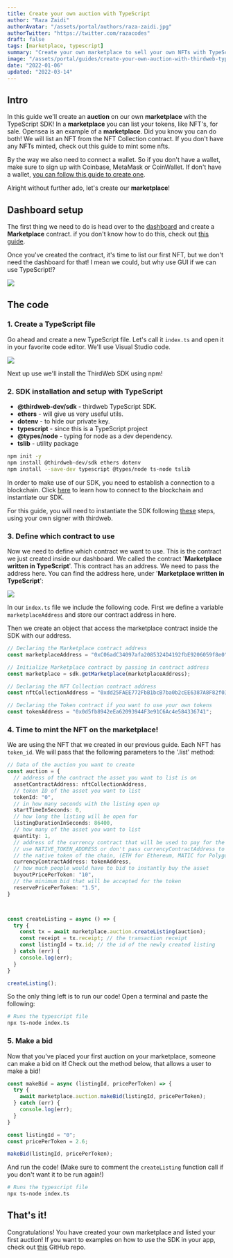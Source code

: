 ```yaml
---
title: Create your own auction with TypeScript
author: "Raza Zaidi"
authorAvatar: "/assets/portal/authors/raza-zaidi.jpg"
authorTwitter: "https://twitter.com/razacodes"
draft: false
tags: [marketplace, typescript]
summary: "Create your own marketplace to sell your own NFTs with TypeScript"
image: "/assets/portal/guides/create-your-own-auction-with-thirdweb-typescript-sdk/thumbnail.png"
date: "2022-01-06"
updated: "2022-03-14"
---
```


## Intro

In this guide we'll create an **auction** on our own **marketplace** with the TypeScript SDK! In a **marketplace** you can list your tokens, like NFT's, for sale. Opensea is an example of a **marketplace**.
Did you know you can do both! We will list an NFT from the NFT Collection contract. If you don't have any NFTs minted, check out this guide to mint some nfts.

By the way we also need to connect a wallet. So if you don't have a wallet, make sure to sign up with Coinbase, MetaMask or CoinWallet.
If don't have a wallet, [you can follow this guide to create one](/guides/create-a-metamask-wallet).

Alright without further ado, let's create our **marketplace**!

## Dashboard setup

The first thing we need to do is head over to the [dashboard](https://thirdweb.com/dashboard) and create a **Marketplace** contract. if you don't know how to do this, check out [this guide](/learn/introduction).

Once you've created the contract, it's time to list our first NFT, but we don't need the dashboard for that! I mean we could, but why use GUI if we can use TypeScript!?

![](/assets/portal/guides/create-your-own-auction-with-thirdweb-typescript-sdk/17-marketplace.png)


## The code

### 1. Create a TypeScript file

Go ahead and create a new TypeScript file. Let's call it `index.ts` and open it in your favorite code editor. We'll use Visual Studio code.

![](/assets/portal/guides/create-your-own-auction-with-thirdweb-typescript-sdk/19-jsfile.png)

Next up use we'll install the ThirdWeb SDK using npm!

### 2. SDK installation and setup with TypeScript

- **@thirdweb-dev/sdk** - thirdweb TypeScript SDK.
- **ethers** - will give us very useful utils.
- **dotenv** - to hide our private key.
- **typescript** - since this is a TypeScript project
- **@types/node** - typing for node as a dev dependency.
- **tslib** - utility package

```bash
npm init -y
npm install @thirdweb-dev/sdk ethers dotenv
npm install --save-dev typescript @types/node ts-node tslib
```

In order to make use of our SDK, you need to establish a connection to a blockchain.
Click [here](/learn-thirdweb/connect-to-blockchain) to learn how to connect to the blockchain and instantiate our SDK.

For this guide, you will need to instantiate the SDK following [these](/learn-thirdweb/connect-to-blockchain#using-your-own-signer-with-thirdweb) steps, using your own signer with thirdweb.

### 3. Define which contract to use

Now we need to define which contract we want to use. This is the contract we just created inside our dashboard.
We called the contract '**Marketplace written in TypeScript**'.
This contract has an address. We need to pass the address here. You can find the address here, under '**Marketplace written in TypeScript**':

![](/assets/portal/guides/create-your-own-auction-with-thirdweb-typescript-sdk/20-module.png)

In our `index.ts` file we include the following code. First we define a variable `marketplaceAddress` and store our contract address in here.

Then we create an object that access the marketplace contract inside the SDK with our address.

```tsx:index.ts
// Declaring the Marketplace contract address
const marketplaceAddress = "0xC06adC34097afa2085324D4192fbE9206059f8e0"

// Initialize Marketplace contract by passing in contract address
const marketplace = sdk.getMarketplace(marketplaceAddress);

// Declaring the NFT Collection contract address
const nftCollectionAddress = "0xdd25FAEE772FbB1bcB7ba0b2cEE6387A8F82f032"

// Declaring the Token contract if you want to use your own tokens
const tokenAddress = "0x0d5fb8942eEa62093944F3e91C6Ac4e584336741";
```

### 4. Time to mint the NFT on the marketplace!

We are using the NFT that we created in our previous guide. Each NFT has `token_id`. We will pass that the following parameters to the '.list' method:

```tsx:index.ts
// Data of the auction you want to create
const auction = {
  // address of the contract the asset you want to list is on
  assetContractAddress: nftCollectionAddress,
  // token ID of the asset you want to list
  tokenId: "0",
  // in how many seconds with the listing open up
  startTimeInSeconds: 0,
  // how long the listing will be open for
  listingDurationInSeconds: 86400,
  // how many of the asset you want to list
  quantity: 1,
  // address of the currency contract that will be used to pay for the listing
  // use NATIVE_TOKEN_ADDRESS or don't pass currencyContractAddress to use
  // the native token of the chain, (ETH for Ethereum, MATIC for Polygon, etc.)
  currencyContractAddress: tokenAddress,
  // how much people would have to bid to instantly buy the asset
  buyoutPricePerToken: "10",
  // the minimum bid that will be accepted for the token
  reservePricePerToken: "1.5",
}



const createListing = async () => {
  try {
    const tx = await marketplace.auction.createListing(auction);
    const receipt = tx.receipt; // the transaction receipt
    const listingId = tx.id; // the id of the newly created listing
  } catch (err) {
    console.log(err);
  }
}

createListing();

```

So the only thing left is to run our code! Open a terminal and paste the following:

```bash
# Runs the typescript file
npx ts-node index.ts
```

### 5. Make a bid

Now that you've placed your first auction on your marketplace, someone can make a bid on it!
Check out the method below, that allows a user to make a bid!

```tsx:index.ts
const makeBid = async (listingId, pricePerToken) => {
  try {
    await marketplace.auction.makeBid(listingId, pricePerToken);
  } catch (err) {
    console.log(err);
  }
}

const listingId = "0";
const pricePerToken = 2.6;

makeBid(listingId, pricePerToken);
```

And run the code! (Make sure to comment the `createListing` function call if you don't want it to be run again!)

```bash
# Runs the typescript file
npx ts-node index.ts
```

## That's it!

Congratulations! You have created your own marketplace and listed your first auction!
If you want to examples on how to use the SDK in your app, check out [this](https://github.com/thirdweb-dev/examples/tree/main/typescript) GitHub repo.
